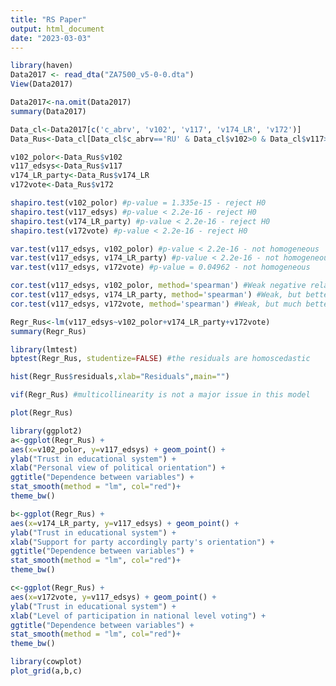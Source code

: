 ---
title: "RS Paper"
output: html_document
date: "2023-03-03"
---

```{r}
library(haven)
Data2017 <- read_dta("ZA7500_v5-0-0.dta")
View(Data2017)

Data2017<-na.omit(Data2017)
summary(Data2017)
```

```{r}
Data_cl<-Data2017[c('c_abrv', 'v102', 'v117', 'v174_LR', 'v172')]
Data_Rus<-Data_cl[Data_cl$c_abrv=='RU' & Data_cl$v102>0 & Data_cl$v117>0 & Data_cl$v174_LR>0 & Data_cl$v172>0,]

v102_polor<-Data_Rus$v102 
v117_edsys<-Data_Rus$v117
v174_LR_party<-Data_Rus$v174_LR
v172vote<-Data_Rus$v172
```

```{r}
shapiro.test(v102_polor) #p-value = 1.335e-15 - reject H0
shapiro.test(v117_edsys) #p-value < 2.2e-16 - reject H0
shapiro.test(v174_LR_party) #p-value < 2.2e-16 - reject H0
shapiro.test(v172vote) #p-value < 2.2e-16 - reject H0

var.test(v117_edsys, v102_polor) #p-value < 2.2e-16 - not homogeneous
var.test(v117_edsys, v174_LR_party) #p-value < 2.2e-16 - not homogeneous
var.test(v117_edsys, v172vote) #p-value = 0.04962 - not homogeneous
```

```{r}
cor.test(v117_edsys, v102_polor, method='spearman') #Weak negative relation
cor.test(v117_edsys, v174_LR_party, method='spearman') #Weak, but better that the first, negative relation
cor.test(v117_edsys, v172vote, method='spearman') #Weak, but much better that the first, positive relation
```

```{r}
Regr_Rus<-lm(v117_edsys~v102_polor+v174_LR_party+v172vote)
summary(Regr_Rus)
```

```{r}
library(lmtest)
bptest(Regr_Rus, studentize=FALSE) #the residuals are homoscedastic
```

```{r}
hist(Regr_Rus$residuals,xlab="Residuals",main="")
```

```{r}
vif(Regr_Rus) #multicollinearity is not a major issue in this model
```


```{r}
plot(Regr_Rus)
```

```{r}
library(ggplot2)
a<-ggplot(Regr_Rus) +
aes(x=v102_polor, y=v117_edsys) + geom_point() +
ylab("Trust in educational system") +
xlab("Personal view of political orientation") +
ggtitle("Dependence between variables") +
stat_smooth(method = "lm", col="red")+
theme_bw()

b<-ggplot(Regr_Rus) +
aes(x=v174_LR_party, y=v117_edsys) + geom_point() +
ylab("Trust in educational system") +
xlab("Support for party accordingly party's orientation") +
ggtitle("Dependence between variables") +
stat_smooth(method = "lm", col="red")+
theme_bw()

c<-ggplot(Regr_Rus) +
aes(x=v172vote, y=v117_edsys) + geom_point() +
ylab("Trust in educational system") +
xlab("Level of participation in national level voting") +
ggtitle("Dependence between variables") +
stat_smooth(method = "lm", col="red")+
theme_bw()

library(cowplot)
plot_grid(a,b,c)
```
